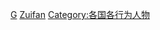 {{Categories by country|nocat}}
{{Commonscat|Criminals by country}}
[[Category:罪犯|G]]
[[Category:按國家分類|Zuifan]]
[[Category:各国各行为人物|Category:各国各行为人物]]
